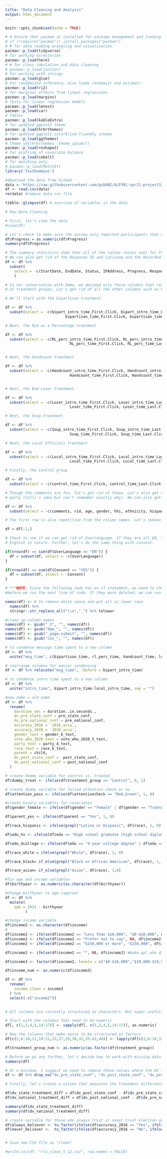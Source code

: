 ```yaml
---
title: "Data Cleaning and Analysis"
output: html_document
---
```


```r
knitr::opts_chunk$set(echo = TRUE)
```

```r
# # Ensure that pacman is installed for package management and loading.
# if (!require("pacman")) install.packages("pacman")
# # for data reading wrangling and visualization
pacman::p_load(tidyverse) 
# for working directories
pacman::p_load(here) 
# # for cross tabulation and data cleaning
# pacman::p_load(janitor) 
# for working with strings
pacman::p_load(glue) 
# For randomized inference, also loads randomizr and estimatr 
pacman::p_load(ri2) 
# for marginal effects from lineal regressions
pacman::p_load(margins)
# Tests for linear regression models
pacman::p_load(lmtest)
pacman::p_load(car)
# Tables
pacman::p_load(kableExtra)
# for updated ggplot2 theme
pacman::p_load(hrbrthemes)
# for updated ggplot2 colorblind-friendly scheme
pacman::p_load(ggthemes)
# theme_set(hrbrthemes::theme_ipsum())
pacman::p_load(reshape2)
# for plotting of covariate balance
pacman::p_load(cobalt)
# for matching only
# pacman::p_load(MatchIt)
library('fastDummies')
```

```r
#download the data from GitHub
data <-'https://raw.githubusercontent.com/gsbDBI/ALP301-spr21-project3/main/RLA_0507.csv'
df <- read.csv(data)
rm(data) #remove data csv file
```

```r
tibble::glimpse(df) # overview of variables in the data
```

```r
# Raw Data Cleaning

# First, let's view the data
#view(df)

# Let's check to make sure the survey only reported participants that were 100% complete
df$Progress = as.numeric(df$Progress)
summary(df$Progress)

# The summary statistics show that all of the values (minus one) for Progress are 100, so let's delete that too
# We can also get rid of the Response ID and Lat/Long and the Recorded Date
df <- df %>%
  subset(
    select = -c(StartDate, EndDate, Status, IPAddress, Progress, ResponseId, LocationLatitude, LocationLongitude, RecordedDate)
    )

# In our conversation with Emma, we decided only those columns that read Page.Submit were useful for understanding the timing
# of treatment groups. Let's get rid of all the other columns such as First.Click and Last.Click.

# We'll start with the bipartisan treatment

df <- df %>% 
  subset(select = -c(bipart_intro_time_First.Click, bipart_intro_time_Last.Click, bipart_intro_time_Click.Count,
                           bipartisan_time_First.Click, bipartisan_time_Last.Click, bipartisan_time_Click.Count))

# Next, the RLA as a Percentage treatment

df <- df %>% 
  subset(select = -c(RL_perc_intro_time_First.Click, RL_perc_intro_time_Last.Click, RL_perc_intro_time_Click.Count,
                             RL_perc_time_First.Click, RL_perc_time_Last.Click, RL_perc_time_Click.Count))


# Next, the Handcount treatment

df <- df %>% 
  subset(select = -c(Handcount_intro_time_First.Click, Handcount_intro_time_Last.Click, Handcount_intro_time_Click.Count,
                             Handcount_time_First.Click, Handcount_time_Last.Click, Handcount_time_Click.Count))


# Next, the Bad Loser treatment

df <- df %>% 
  subset(select = -c(Loser_intro_time_First.Click, Loser_intro_time_Last.Click, Loser_intro_time_Click.Count,
                             Loser_time_First.Click, Loser_time_Last.Click, Loser_time_Click.Count))

# Next, the Soup treatment

df <- df %>% 
  subset(select = -c(Soup_intro_time_First.Click, Soup_intro_time_Last.Click, Soup_intro_time_Click.Count,
                             Soup_time_First.Click, Soup_time_Last.Click, Soup_time_Click.Count))

# Next, the Local Officials treatment

df <- df %>% 
  subset(select = -c(Local_intro_time_First.Click, Local_intro_time_Last.Click, Local_intro_time_Click.Count,
                             Local_time_First.Click, Local_time_Last.Click, Local_time_Click.Count))

# Finally, the Control group

df <- df %>% 
  subset(select = -c(control_time_First.Click, control_time_Last.Click, control_time_Click.Count))

# Though the comments are fun, let's get rid of those. Let's also get rid of all of the Lucid profile data except the political
# party (Calli's idea but can't remember exactly why). We can also get rid of the column called rid

df <- df %>% 
  subset(select = -c(comments, rid, age, gender, hhi, ethnicity, hispanic, education, region, zip))
```

```r

# The first row is also repetitive from the column names. Let's remove that.

df = df[-1,]

# Check to see if we can get rid of UserLanguage. If they are all EN, then let's remove and just annotate that all speakers were
# English in nature. Further, let's do the same thing with consent.

if(nrow(df) == sum(df$UserLanguage == "EN")) {
  df = subset(df, select = -c(UserLanguage))
}

if(nrow(df) == sum(df$Consent == "YES")) {
  df = subset(df, select = -Consent)
}

# ***NOTE: Since the following code has an if statement, we need to check the df to see if UserLanguage and Consent were deleted
#before we run the next line of code. If they were deleted, we can run the code below with no issues. 

```

```r
names(df) <- # to remove white space and put all in lower case
  names(df) %>%  
  stringr::str_replace_all("\\s","_") %>% tolower

#clean up column names
names(df) <- gsub("_1", "", names(df))
names(df) <- gsub("dem_", "", names(df))
names(df) <- gsub("_page.submit", "", names(df))
names(df) <- gsub("cov_", "", names(df))

# to condense message time spent to a new column
df <- df %>%
  unite("msg_time", c(bipartisan_time, rl_perc_time, handcount_time, loser_time, soup_time, local_time, control_time), sep= "")

# rearrange columns for easier condensing
df <- df %>% relocate("msg_time", .before = bipart_intro_time)

# to condense intro time spent to a new column
df <- df %>% 
  unite("intro_time", bipart_intro_time:local_intro_time, sep = "")

#new name = old name
df <- df %>%
  rename(
    duration_sec = duration..in.seconds.,
    dv_pre_state_conf = pre_state_conf,
    dv_pre_national_conf = pre_national_conf,
    accuracy_2016 = `2016_accu`,
    accuracy_2020 = `2020_accu`,
    gender_text = gender_6_text,
    vote_who_2020_text = vote_who_2020_5_text,
    party_text = party_4_text,
    race_text = race_6_text,
    parent = child,
    dv_post_state_conf =  post_state_conf,
    dv_post_national_conf = post_national_conf
  )

# create dummy variable for control vs. treated
df$dummy_treat <- ifelse(df$treatment_group == "Control", 0, 1)

# create dummy variable for failed attention check or no
df$attention_pass <- ifelse(df$attentioncheck == "Red,Green", 1, 0)

```

```r
#create binary variables for covariates
df$gender_female <- ifelse(df$gender == "Female" | df$gender == "Transgender Female", 1, 0)

df$parent_yes <- ifelse(df$parent == "Yes", 1, 0)

df$race_hispanic <- ifelse(grepl("Latino or Hispanic", df$race), 1, 0)

df$edu_hs <- ifelse(df$edu == "High school graduate (high school diploma or equivalent including GED)", 1, 0)

df$edu_4college <- ifelse(df$edu == "4-year college degree" | df$edu == "Postgraduate degree (MA, MBA, JD, PhD, etc.)", 1, 0)

df$race_white = ifelse(grepl("White", df$race), 1, 0)

df$race_black= if_else(grepl("Black or African American", df$race), 1, 0)

df$race_asian= if_else(grepl("Asian", df$race), 1,0)

#fix age and income variables
df$birthyear <- as.numeric(as.character(df$birthyear))

#change birthyear to age (approx)
df <- df %>% 
  mutate(
    age = 2021 - birthyear
         )

#change income variable
df$income2 <- as.character(df$income)
# 
df$income2 <- ifelse(df$income2 == "Less than $10,000", "$0-$10,000", df$income2)
df$income2 <- ifelse(df$income2 == "Prefer not to say", NA, df$income2)
df$income2 <- ifelse(df$income2 == "$150,000 or more", "$150,000", df$income2)

df$income2 <- ifelse(df$income2 == "", NA, df$income2) #make ppl who didnt provide income == NA

df$income3 <- factor(df$income2, levels = c("$0-$10,000","$10,000-$19,999","$20,000-$29,999","$30,000-$39,999","$40,000-$49,999","$50,000-$74,999","$75,000-$99,999","$100,000-$149,999","$150,000"))

df$income_num <- as.numeric(df$income3)

df <- df %>% 
  rename(
    income_clean = income3
  ) %>% 
  select(-c("income2"))
         
```

```r
# All columns are currently structured as characters. Not super useful, so let's change that, allowing us to run descriptive statistics and perform mathematical operations, as needed. 

# Start with the columns that need to be numeric
df[, c(1,3,4,5,14:17)] <- sapply(df[, c(1,3,4,5,14:17)], as.numeric)

# Now the columns that make sense to be structured as factors
df[c(2,6:10,12,19:21,23,27,29,30,32,35:42,44)] <- lapply(df[c(2,6:10,12,19:21,23,27,29,30,32,35:42,44)], factor)

df$treatment_group_num <- as.numeric(as.factor(df$treatment_group))

# Before we go any further, let's decide how to work with missing data and where it exists
summary(df)

# At a minimum, I suggest we need to remove those values where the DV is not measured, both pre and post test
df <- df %>% drop_na("dv_pre_state_conf", "dv_post_state_conf", "dv_pre_national_conf", "dv_post_national_conf")

# Finally, let's create a column that measures the treatment difference for the state and national DVs and check the summary stats

df$dv_state_treatment_diff = df$dv_post_state_conf - df$dv_pre_state_conf
df$dv_national_treatment_diff = df$dv_post_national_conf - df$dv_pre_national_conf

summary(df$dv_state_treatment_diff)
summary(df$dv_national_treatment_diff)

# create variable for those who always trust or never trust election outcomes
df$always_believer <- to_factor(ifelse(df$accuracy_2016 == "Yes", ifelse(df$accuracy_2020 == "Yes", 1, 0), 0))
df$never_believer <-  to_factor(ifelse(df$accuracy_2016 == "No", ifelse(df$accuracy_2020 == "No", 1, 0), 0))


# Save new CSV file as "clean"

#write.csv(df, "rla_clean_5_12.csv", row.names = FALSE)
```


